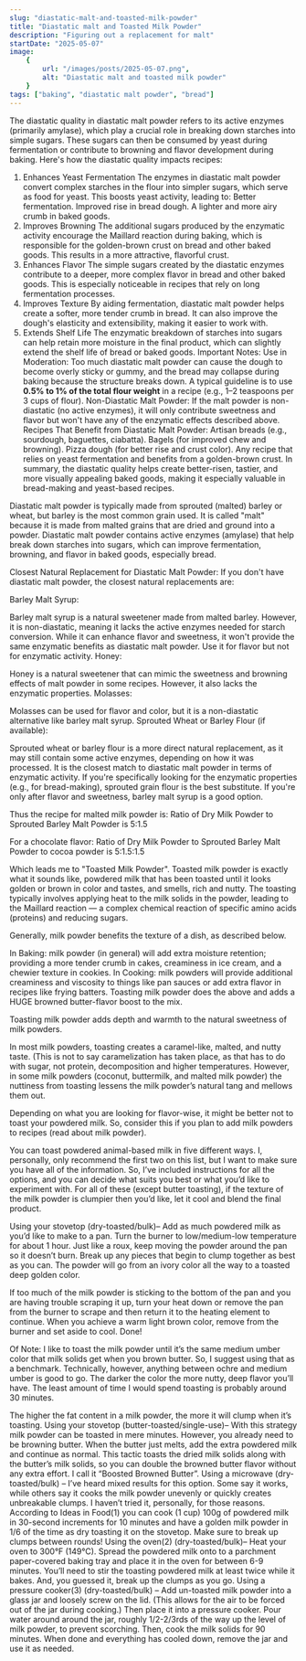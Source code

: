 ```yaml
---
slug: "diastatic-malt-and-toasted-milk-powder"
title: "Diastatic malt and Toasted Milk Powder"
description: "Figuring out a replacement for malt"
startDate: "2025-05-07"
image:
    {
        url: "/images/posts/2025-05-07.png",
        alt: "Diastatic malt and toasted milk powder"
    }
tags: ["baking", "diastatic malt powder", "bread"]
---
```

The diastatic quality in diastatic malt powder refers to its active enzymes (primarily amylase), which play a crucial role in breaking down starches into simple sugars. These sugars can then be consumed by yeast during fermentation or contribute to browning and flavor development during baking. Here's how the diastatic quality impacts recipes:

1. Enhances Yeast Fermentation
The enzymes in diastatic malt powder convert complex starches in the flour into simpler sugars, which serve as food for yeast.
This boosts yeast activity, leading to:
Better fermentation.
Improved rise in bread dough.
A lighter and more airy crumb in baked goods.
2. Improves Browning
The additional sugars produced by the enzymatic activity encourage the Maillard reaction during baking, which is responsible for the golden-brown crust on bread and other baked goods.
This results in a more attractive, flavorful crust.
3. Enhances Flavor
The simple sugars created by the diastatic enzymes contribute to a deeper, more complex flavor in bread and other baked goods. This is especially noticeable in recipes that rely on long fermentation processes.
4. Improves Texture
By aiding fermentation, diastatic malt powder helps create a softer, more tender crumb in bread.
It can also improve the dough's elasticity and extensibility, making it easier to work with.
5. Extends Shelf Life
The enzymatic breakdown of starches into sugars can help retain more moisture in the final product, which can slightly extend the shelf life of bread or baked goods.
Important Notes:
Use in Moderation: Too much diastatic malt powder can cause the dough to become overly sticky or gummy, and the bread may collapse during baking because the structure breaks down. A typical guideline is to use __0.5% to 1% of the total flour weight__ in a recipe (e.g., 1–2 teaspoons per 3 cups of flour).
Non-Diastatic Malt Powder: If the malt powder is non-diastatic (no active enzymes), it will only contribute sweetness and flavor but won't have any of the enzymatic effects described above.
Recipes That Benefit from Diastatic Malt Powder:
Artisan breads (e.g., sourdough, baguettes, ciabatta).
Bagels (for improved chew and browning).
Pizza dough (for better rise and crust color).
Any recipe that relies on yeast fermentation and benefits from a golden-brown crust.
In summary, the diastatic quality helps create better-risen, tastier, and more visually appealing baked goods, making it especially valuable in bread-making and yeast-based recipes.

Diastatic malt powder is typically made from sprouted (malted) barley or wheat, but barley is the most common grain
used. It is called "malt" because it is made from malted grains that are dried and ground into a powder. Diastatic malt powder contains active enzymes (amylase) that help break down starches into sugars, which can improve fermentation, browning, and flavor in baked goods, especially bread.

Closest Natural Replacement for Diastatic Malt Powder:
If you don't have diastatic malt powder, the closest natural replacements are:

Barley Malt Syrup:

Barley malt syrup is a natural sweetener made from malted barley. However, it is non-diastatic, meaning it lacks the active enzymes needed for starch conversion. While it can enhance flavor and sweetness, it won't provide the same enzymatic benefits as diastatic malt powder.
Use it for flavor but not for enzymatic activity.
Honey:

Honey is a natural sweetener that can mimic the sweetness and browning effects of malt powder in some recipes. However, it also lacks the enzymatic properties.
Molasses:

Molasses can be used for flavor and color, but it is a non-diastatic alternative like barley malt syrup.
Sprouted Wheat or Barley Flour (if available):

Sprouted wheat or barley flour is a more direct natural replacement, as it may still contain some active enzymes, depending on how it was processed. It is the closest match to diastatic malt powder in terms of enzymatic activity.
If you're specifically looking for the enzymatic properties (e.g., for bread-making), sprouted grain flour is the best substitute. If you're only after flavor and sweetness, barley malt syrup is a good option.

Thus the recipe for malted milk powder is:
Ratio of Dry Milk Powder to Sprouted Barley Malt Powder is 5:1.5

For a chocolate flavor:
Ratio of Dry Milk Powder to Sprouted Barley Malt Powder to cocoa powder is 5:1.5:1.5

Which leads me to "Toasted Milk Powder".
Toasted milk powder is exactly what it sounds like, powdered milk that has been toasted until it looks golden or brown in color and tastes, and smells, rich and nutty. The toasting typically involves applying heat to the milk solids in the powder, leading to the Maillard reaction — a complex chemical reaction of specific amino acids (proteins) and reducing sugars.

Generally, milk powder benefits the texture of a dish, as described below.

In Baking: milk powder (in general) will add extra moisture retention; providing a more tender crumb in cakes, creaminess in ice cream, and a chewier texture in cookies.
In Cooking: milk powders will provide additional creaminess and viscosity to things like pan sauces or add extra flavor in recipes like frying batters.
Toasting milk powder does the above and adds a HUGE browned butter-flavor boost to the mix.

Toasting milk powder adds depth and warmth to the natural sweetness of milk powders.

In most milk powders, toasting creates a caramel-like, malted, and nutty taste. (This is not to say caramelization has taken place, as that has to do with sugar, not protein, decomposition and higher temperatures. However, in some milk powders (coconut, buttermilk, and malted milk powder) the nuttiness from toasting lessens the milk powder’s natural tang and mellows them out.

Depending on what you are looking for flavor-wise, it might be better not to toast your powdered milk. So, consider this if you plan to add milk powders to recipes (read about milk powder).

You can toast powdered animal-based milk in five different ways. I, personally, only recommend the first two on this list, but I want to make sure you have all of the information. So, I’ve included instructions for all the options, and you can decide what suits you best or what you’d like to experiment with. For all of these (except butter toasting), if the texture of the milk powder is clumpier then you’d like, let it cool and blend the final product.

Using your stovetop (dry-toasted/bulk)– Add as much powdered milk as you’d like to make to a pan. Turn the burner to low/medium-low temperature for about 1 hour. Just like a roux, keep moving the powder around the pan so it doesn’t burn. Break up any pieces that begin to clump together as best as you can. The powder will go from an ivory color all the way to a toasted deep golden color.

If too much of the milk powder is sticking to the bottom of the pan and you are having trouble scraping it up, turn your heat down or remove the pan from the burner to scrape and then return it to the heating element to continue. When you achieve a warm light brown color, remove from the burner and set aside to cool. Done!

Of Note: I like to toast the milk powder until it’s the same medium umber color that milk solids get when you brown butter. So, I suggest using that as a benchmark. Technically, however, anything between ochre and medium umber is good to go. The darker the color the more nutty, deep flavor you’ll have. The least amount of time I would spend toasting is probably around 30 minutes.

The higher the fat content in a milk powder, the more it will clump when it’s toasting.
Using your stovetop (butter-toasted/single-use)– With this strategy milk powder can be toasted in mere minutes. However, you already need to be browning butter. When the butter just melts, add the extra powdered milk and continue as normal. This tactic toasts the dried milk solids along with the butter’s milk solids, so you can double the browned butter flavor without any extra effort. I call it “Boosted Browned Butter”.
Using a microwave (dry-toasted/bulk) – I’ve heard mixed results for this option. Some say it works, while others say it cooks the milk powder unevenly or quickly creates unbreakable clumps. I haven’t tried it, personally, for those reasons. According to Ideas in Food(1) you can cook (1 cup) 100g of powdered milk in 30-second increments for 10 minutes and have a golden milk powder in 1/6 of the time as dry toasting it on the stovetop. Make sure to break up clumps between rounds!
Using the oven(2) (dry-toasted/bulk)– Heat your oven to 300°F (149°C). Spread the powdered milk onto to a parchment paper-covered baking tray and place it in the oven for between 6-9 minutes. You’ll need to stir the toasting powdered milk at least twice while it bakes. And, you guessed it, break up the clumps as you go.
Using a pressure cooker(3) (dry-toasted/bulk) – Add un-toasted milk powder into a glass jar and loosely screw on the lid. (This allows for the air to be forced out of the jar during cooking.) Then place it into a pressure cooker. Pour water around around the jar, roughly 1/2-2/3rds of the way up the level of milk powder, to prevent scorching. Then, cook the milk solids for 90 minutes. When done and everything has cooled down, remove the jar and use it as needed.
